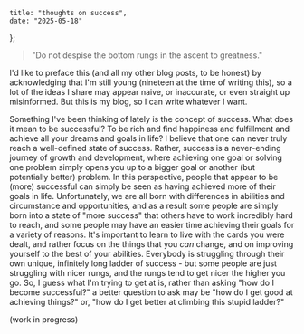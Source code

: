     title: "thoughts on success",
    date: "2025-05-18"
};

> "Do not despise the bottom rungs in the ascent to greatness."

I'd like to preface this (and all my other blog posts, to be honest) by acknowledging that
I'm still young (nineteen at the time of writing this), so a lot of the ideas I share may
appear naive, or inaccurate, or even straight up misinformed. But this is my blog, so I can write whatever
I want.

Something I've been thinking of lately is the concept of success. What does it mean to be
successful? To be rich and find happiness and fulfillment and achieve all your dreams and goals in
life? I believe that one can never truly reach a well-defined state of success. Rather,
success is a never-ending journey of growth and development, where achieving one goal or
solving one problem simply opens you up to a bigger goal or another (but potentially better)
problem. In this perspective, people that appear to be (more) successful can simply be
seen as having achieved more of their goals in life. Unfortunately, we are all born with differences
in abilities and circumstance and opportunities, and as a result some people are simply born into
a state of "more success" that others have to work incredibly hard to reach, and some people may have
an easier time achieving their goals for a variety of reasons. It's important to learn to
live with the cards you were dealt, and rather focus on the things that you *can* change,
and on improving yourself to the best of your abilities. Everybody is struggling through their
own unique, infinitely long ladder of success - but some people are just struggling with
nicer rungs, and the rungs tend to get nicer the higher you go. So, I guess what I'm trying to get
at is, rather than asking "how do I become successful?" a better question to ask may be
"how do I get good at achieving things?" or, "how do I get better at climbing this stupid ladder?"

(work in progress)

